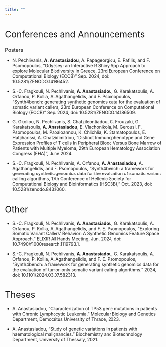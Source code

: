 ```yaml
---
title: ""
---
```


# [Conferences and Announcements]{style="font-weight:400;"}
### [Posters]{style="font-weight:400;"}

- N. Pechlivanis, **A. Anastasiadou**, A. Papageorgiou, E. Pafilis, and F. Psomopoulos, “Odyssey: an Interactive R Shiny App Approach to explore Molecular Biodiversity in Greece, 23rd European Conference on Computational Biology (ECCB)” Sep. 2024, doi: 10.5281/ZENODO.14186452.

- S.-C. Fragkouli, N. Pechlivanis, **A. Anastasiadou**, G. Karakatsoulis, A. Orfanou, P. Kollia, A. Agathangelidis, and F. Psomopoulos, “Synth4bench: generating synthetic genomics data for the evaluation of somatic variant callers, 23rd European Conference on Computational Biology (ECCB)” Sep. 2024, doi: 10.5281/ZENODO.14186509.

- G. Gkoliou,  N. Pechlivanis,  S. Chatzileontiadou,  C. Frouzaki,  G. Karakatsoulis,  **A. Anastasiadou**,  E. Vlachonikola,  M. Gerousi,  F. Psomopoulos,  M. Papaioannou,  K. Chlichlia,  K. Stamatopoulos,  E. Hatjiharissi,  A. Chatzidimitriou, “Distinct Immunophenotype and Gene Expression Profiles of T cells In Peripheral Blood Versus Bone Marrow of Patients with Multiple Myeloma, 29th European Hematology Association Congress (EHA)”, June 2024.

- S.-C. Fragkouli, N. Pechlivanis, A. Orfanou, **A. Anastasiadou**, A. Agathangelidis, and F. Psomopoulos, “Synth4bench: a framework for generating synthetic genomics data for the evaluation of somatic variant calling algorithms, 17th Conference of Hellenic Society for Computational Biology and Bioinformatics (HSCBB),” Oct. 2023, doi: 10.5281/zenodo.8432060.


# [Other]{style="font-weight:400;"}
- S.-C. Fragkouli, N. Pechlivanis, **A. Anastasiadou**, G. Karakatsoulis, A. Orfanou, P. Kollia, A. Agathangelidis, and F. E. Psomopoulos, “Exploring Somatic Variant Callers’ Behavior: A Synthetic Genomics Feature Space Approach.” ELIXIR All Hands Meeting, Jun. 2024, doi: 10.7490/f1000research.1119793.1.

- S.-C. Fragkouli, N. Pechlivanis, **A. Anastasiadou**, G. Karakatsoulis, A. Orfanou, P. Kollia, A. Agathangelidis, and F. E. Psomopoulos, “Synth4bench: a framework for generating synthetic genomics data for the evaluation of tumor-only somatic variant calling algorithms.” 2024, doi: 10.1101/2024.03.07.582313.


# [Theses]{style="font-weight:400;"}
- A. Anastasiadou, “Characterization of TP53 gene mutations in patients with Chronic Lymphocytic Leukemia.”  Molecular Biology and Genetics Department, Democritus University of Thrace, 2023.

- A. Anastasiadou, “Study of genetic variations in patients with haematological malignancies.” Biochemistry and Biotechnology Department, University of Thessaly, 2021.



